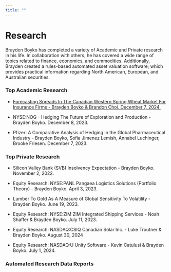 ```yaml
---
title: ""
---
```


# Research

Brayden Boyko has completed a variety of Academic and Private research in his life. In collaboration with others, he has covered a wide range of topics related to finance, economics, and commodities. Additionally, Brayden created a rules-based automated asset valuation software; which provides practical information regarding North American, European, and Australian securities.

### Top Academic Research

-   [Forecasting Spreads In The Canadian Western Spring Wheat Market For Insurance Firms - Brayden Boyko & Brandon Choi. December 7, 2024.](https://boykowealth.com/wp-content/uploads/2024/12/forecasting_cwrs13_5.html)

-   NYSE:NOG - Hedging The Future of Exploration and Production - Brayden Boyko. December 8, 2023.

-   Pfizer: A Comparative Analysis of Hedging in the Global Pharmaceutical Industry - Brayden Boyko, Sofia Jimenez Lemish, Annabel Luchinger, Brooke Friesen. December 7, 2023.

### Top Private Research

-   Silicon Valley Bank (SVB) Insolvency Expectation - Brayden Boyko. November 2, 2022.

-   Equity Research: NYSE:PANL Pangaea Logistics Solutions (Portfolio Theory) - Brayden Boyko. April 3, 2023.

-   Lumber To Gold As A Measure of Global Sensitivity To Volatility - Brayden Boyko. June 19, 2023.

-   Equity Research: NYSE:ZIM ZIM Integrated Shipping Services - Noah Shaffer & Brayden Boyko. July 11, 2023.

-   Equity Research: NASDAQ:CSIQ Canadian Solar Inc. - Luke Troutner & Brayden Boyko. August 30, 2024

-   Equity Research: NASDAQ:U Unity Software - Kevin Catulusi & Brayden Boyko. July 1, 2024.

### Automated Research Data Reports
